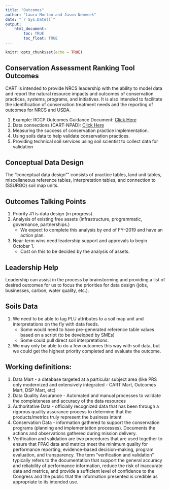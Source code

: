 ---
title: "Outcomes"
author: "Laura Morton and Jason Nemecek"
date: "`r Sys.Date()`"
output: 
    html_document:
        toc: TRUE
        toc_float: TRUE
---

```{r setup, include=FALSE}
knitr::opts_chunk$set(echo = TRUE)
```

## Conservation Assessment Ranking Tool Outcomes

CART is intended to provide NRCS leadership with the ability to  model data and report the natural resource impacts and outcomes of conservation practices, systems, programs, and initiatives. It is also intended to facilitate the identification of conservation treatment needs and the reporting of outcomes for NRCS and USDA. 

1. Example: RCCP Outcomes Guidance Document: [Click Here](https://github.com/jneme910/CART/blob/master/documents/RCPP%20Outcomes%20Guidance_DRAFT_6.17.docx?raw=true)
2. Data connections (CART-NPAD): [Click Here](https://github.com/jneme910/CART/blob/master/documents/npad_70_051419.pdf)
3. Measuring the success of conservation practice implementation.
4. Using soils data to help validate conservation practices.
5. Providing technical soil services using soil scientist to collect data for validation 

## Conceptual Data Design

The "conceptual data design"" consists of practice tables, land unit tables, miscellaneous reference tables, interpretation tables, and connection to (SSURGO) soil map units.

## Outcomes Talking Points

1. Priority #1 is data design (in progress). 
2. Analysis of existing free assets (infrastructure, programmatic, governance, partnerships.) 
    + We expect to complete this analysis by end of FY--2019 and have an action plan.
3. Near-term wins need leadership support and approvals to begin October 1. 
    + Cost on this to be decided by the analysis of assets.

## Leadership Help
Leadership can assist in the process by brainstorming and providing a list of desired outcomes for us to focus the priorities for data design (jobs, businesses, carbon, water quality, etc.).

## Soils Data
1. We need to be able to tag PLU attributes to a soil map unit and interpretations on the fly with data feeds.  
    + Some would need to have pre-generated reference table values based on a script (to be developed by SMEs) 
    + Some could pull direct soil interpretations.
2. We may only be able to do a few outcomes this way with soil data, but we could get the highest priority completed and evaluate the outcome.


## Working definitions:
1.	Data Mart - a database targeted at a particular subject area  (like PRS only modernized and extensively integrated - CART Mart, Outcomes Mart, DSP Mart, etc) 
2. Data Quality Assurance - Automated and manual processes to validate the completeness and accuracy of the data resources 
3. 	Authoritative Data - officially recognized data that has been through a rigorous quality assurance process to determine that the products/metrics truly represent the business intent
4.	Conservation Data - information gathered to support the conservation programs (planning and implementation processes). Documents the actions and observations gathered during mission delivery.  
5.	Verification and validation are two procedures that are used together to ensure that FPAC data and metrics meet the minimum quality for performance reporting, evidence-based decision-making, program evaluation, and transparency.  The term "verification and validation" typically refers to the documentation that support the general accuracy and reliability of performance information, reduce the risk of inaccurate data and metrics, and provide a sufficient level of confidence to the Congress and the public that the information presented is credible as appropriate to its intended use. 
